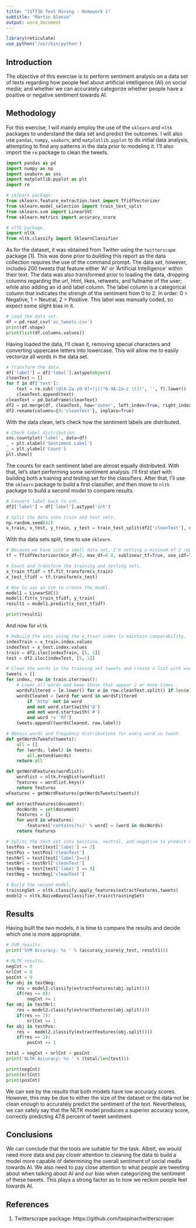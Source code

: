 ```yaml
---
title: "IST736 Text Mining - Homework 1"
subtitle: "Martin Alonso"
output: word_document
---
```


```r
library(reticulate)
use_python('/usr/bin/python')
```

## Introduction
The objective of this exercise is to perform sentiment analysis on a data set of texts regarding how people feel about artificial intelligence (AI) on social media; and whether we can accurately categorize whether people have a positive or negative sentiment towards AI. 

## Methodology
For this exercise, I will mainly employ the use of the `sklearn` and `nltk` packages to understand the data set and predict the outcomes. I will also use `pandas`, `numpy`, `seaborn`, and `matplotlib.pyplot` to do initial data analysis, attempting to find any patterns in the data prior to modeling it. I'll also import the `re` package to clean the tweets. 

```python
import pandas as pd
import numpy as np
import seaborn as sns
import matplotlib.pyplot as plt
import re 

# sklearn package.
from sklearn.feature_extraction.text import TfidfVectorizer
from sklearn.model_selection import train_test_split
from sklearn.svm import LinearSVC
from sklearn.metrics import accuracy_score

# nltk package.
import nltk
from nltk.classify import SklearnClassifier
```

As for the dataset, it was obtained from Twitter using the `twitterscape` package [1]. This was done prior to building this report as the data collection requires the use of the command prompt. The data set, however, includes 200 tweets that feature either 'AI' or 'Artificial Intelligence' within their text.
The data was also transformed prior to loading the data, dropping columns regarding the url, html, likes, retweets, and fullname of the user; while also adding an id and label column. The label column is a categorical column that indicates the strengh of the sentiment from 0 to 2. In order: 0 = Negative, 1 = Neutral, 2 = Positive. This label was manually coded, so expect some slight bias in it. 

```python
# Load the data set. 
df = pd.read_csv('ai_tweets.csv')
print(df.shape)
print(list(df.columns.values))
```

Having loaded the data, I'll clean it, removing special characters and converting uppercase letters into lowercase. This will allow me to easily vectorize all words in the data set. 
```python
# Transform the data.
df['label'] = df['label'].astype(object)
cleanText = []
for f in df['text']: 
    text = re.sub('(@[A-Za-z0-9]+)|([^0-9A-Za-z \t])', '', f).lower()
    cleanText.append(text)
cleanText = pd.DataFrame(cleanText)
df2 = pd.merge(df, cleanText, how='outer', left_index=True, right_index=True)
df2.rename(columns={0:'cleanText'}, inplace=True)
```

With the data clean, let's check how the sentiment labels are distributed.
```python
# Check label distribution. 
sns.countplot('label', data=df)
_ = plt.xlabel('Sentiment Label')
_ = plt.ylabel('Count')
plt.show()
```

The counts for each sentiment label are almost equally distributed. With that, let's start performing some sentiment analysis. I'll first start with building both a training and testing set for the classifiers. After that, I'll use the `sklearn` package to build a first classifier, and then move to `nltk` package to build a second model to compare results. 

```python
# Convert label back to int.
df2['label'] = df['label'].astype('int')

# Split the data into train and test sets.
np.random.seed(42)
x_train, x_test, y_train, y_test = train_test_split(df2['cleanText'], df2['label'], test_size=0.33, random_state=3)
```

With tha data sets split, time to use `sklearn`.
```python
# Because we have such a small data set, I'm setting a minimum of 2 repeats per word.
tf = TfidfVectorizer(min_df=2, max_df=0.8, sublinear_tf=True, use_idf=True, stop_words='english')

# Count and transform the training and testing sets.
x_train_tfidf = tf.fit_transform(x_train)
x_test_tfidf = tf.transform(x_test)

# Now to use an svm to create the model. 
model1 = LinearSVC()
model1.fit(x_train_tfidf, y_train)
result1 = model1.predict(x_test_tfidf)

print(result1)
```

And now for `nltk`
```python
# Rebuild the sets using the x_train index to maintain comparability.
indexTrain = x_train.index.values
indexTest = x_test.index.values
train = df2.iloc[indexTrain, [5, 1]]
test = df2.iloc[indexTest, [5, 1]]

# Clean the words in the training set tweets and create a list with words and labels.
tweets = []
for index, row in train.iterrows():
    # Lower all words and keep those that appear 2 or more times. 
    wordsFiltered = [e.lower() for e in row.cleanText.split() if len(e) >= 2]
    wordsCleaned = [word for word in wordsFiltered
        if 'http' not in word
        and not word.startswith('@')
        and not word.startswith('#')
        and word != 'RT']
    tweets.append((wordsCleaned, row.label))

# Obtain words and frequency distributions for every word in tweet. 
def getWordsTweets(tweets):
    all = []
    for (words, label) in tweets:
        all.extend(words)
    return all

def getWordFeatures(wordlist):
    wordlist = nltk.FreqDist(wordlist)
    features = wordlist.keys()
    return features
wFeatures = getWordFeatures(getWordsTweets(tweets))

def extractFeatures(document):
    docWords = set(document)
    features = {}
    for word in wFeatures:
        features['contains(%s)' % word] = (word in docWords)
    return features   

# Splits the test set into positive, neutral, and negative to predict within their categories.
testPos = test[test['label'] == 2]
testPos = testPos['cleanText']
testNrl = test[test['label']==1]
testNrl = testNrl['cleanText']
testNeg = test[test['label'] == 0]
testNeg = testNeg['cleanText']

# Build the second model.
trainingSet = nltk.classify.apply_features(extractFeatures,tweets)
model2 = nltk.NaiveBayesClassifier.train(trainingSet)
```

## Results
Having built the two models, it is time to compare the results and decide which one is more appropriate.
```python
# SVM results.
print('SVM Accuracy: %s ' % (accuracy_score(y_test, result1)))

# NLTK results.
negCnt = 0
nrlCnt = 0
posCnt = 0
for obj in testNeg: 
    res = model2.classify(extractFeatures(obj.split()))
    if(res == 0): 
        negCnt += 1
for obj in testNrl:
    res = model2.classify(extractFeatures(obj.split()))
    if(res == 1):
        nrlCnt += 1
for obj in testPos: 
    res =  model2.classify(extractFeatures(obj.split()))
    if(res == 2): 
        posCnt += 1

total = negCnt + nrlCnt + posCnt
print('NLTK Accuracy: %s ' % (total/len(test)))

print(negCnt)
print(nrlCnt)
print(posCnt)

```

We can see by the results that both models have low accuracy scores. However, this may be due to either the size of the dataset or the data not be clean enough to accurately predict the sentiment of the text. 
Nevertheless, we can safely say that the NLTK model produces a superior accuracy score, correctly predicting 47.8 percent of tweet sentiment. 

## Conclusions
We can conclude that the tools are suitable for the task. Albeit, we would need more data and pay closer attention to cleaning the data to build a model more capable of determining the overall sentiment of social media towards AI. 
We also need to pay close attention to what people are tweeting about when talking about AI and our bias when categorizing the sentiment of these tweets. This plays a strong factor as to how we reckon people feel towards AI. 

## References
1. Twitterscrape package: https://github.com/taspinar/twitterscraper
